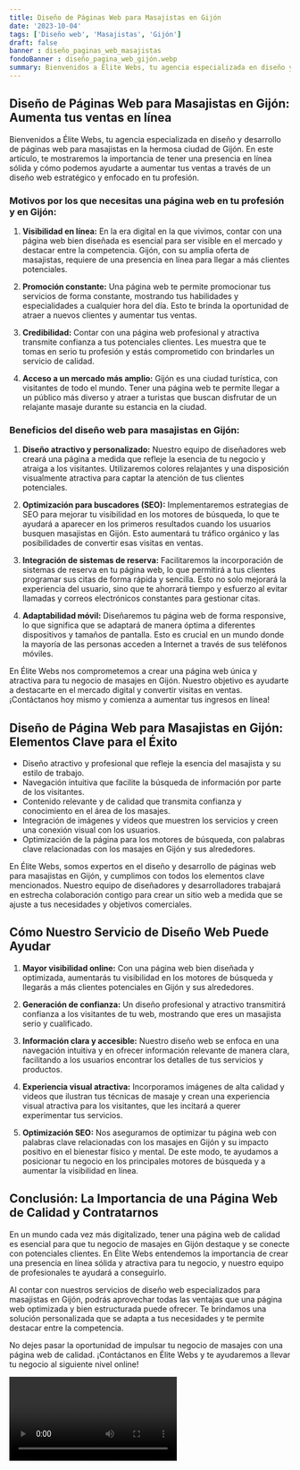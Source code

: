 ```yaml
---
title: Diseño de Páginas Web para Masajistas en Gijón
date: '2023-10-04'
tags: ['Diseño web', 'Masajistas', 'Gijón']
draft: false
banner : diseño_paginas_web_masajistas
fondoBanner : diseño_pagina_web_gijón.webp
summary: Bienvenidos a Élite Webs, tu agencia especializada en diseño y desarrollo de páginas web para masajistas en la hermosa ciudad de Gijón. En este artículo, te mostraremos la importancia de tener una presencia en línea sólida y cómo podemos ayudarte a aumentar tus ventas a través de un diseño web estratégico y enfocado en tu profesión.
---
```


## Diseño de Páginas Web para Masajistas en Gijón: Aumenta tus ventas en línea

Bienvenidos a Élite Webs, tu agencia especializada en diseño y desarrollo de páginas web para masajistas en la hermosa ciudad de Gijón. En este artículo, te mostraremos la importancia de tener una presencia en línea sólida y cómo podemos ayudarte a aumentar tus ventas a través de un diseño web estratégico y enfocado en tu profesión.

### Motivos por los que necesitas una página web en tu profesión y en Gijón:

1. **Visibilidad en línea:** En la era digital en la que vivimos, contar con una página web bien diseñada es esencial para ser visible en el mercado y destacar entre la competencia. Gijón, con su amplia oferta de masajistas, requiere de una presencia en línea para llegar a más clientes potenciales.

2. **Promoción constante:** Una página web te permite promocionar tus servicios de forma constante, mostrando tus habilidades y especialidades a cualquier hora del día. Esto te brinda la oportunidad de atraer a nuevos clientes y aumentar tus ventas.

3. **Credibilidad:** Contar con una página web profesional y atractiva transmite confianza a tus potenciales clientes. Les muestra que te tomas en serio tu profesión y estás comprometido con brindarles un servicio de calidad.

4. **Acceso a un mercado más amplio:** Gijón es una ciudad turística, con visitantes de todo el mundo. Tener una página web te permite llegar a un público más diverso y atraer a turistas que buscan disfrutar de un relajante masaje durante su estancia en la ciudad.

### Beneficios del diseño web para masajistas en Gijón:

1. **Diseño atractivo y personalizado:** Nuestro equipo de diseñadores web creará una página a medida que refleje la esencia de tu negocio y atraiga a los visitantes. Utilizaremos colores relajantes y una disposición visualmente atractiva para captar la atención de tus clientes potenciales.

2. **Optimización para buscadores (SEO):** Implementaremos estrategias de SEO para mejorar tu visibilidad en los motores de búsqueda, lo que te ayudará a aparecer en los primeros resultados cuando los usuarios busquen masajistas en Gijón. Esto aumentará tu tráfico orgánico y las posibilidades de convertir esas visitas en ventas.

3. **Integración de sistemas de reserva:** Facilitaremos la incorporación de sistemas de reserva en tu página web, lo que permitirá a tus clientes programar sus citas de forma rápida y sencilla. Esto no solo mejorará la experiencia del usuario, sino que te ahorrará tiempo y esfuerzo al evitar llamadas y correos electrónicos constantes para gestionar citas.

4. **Adaptabilidad móvil:** Diseñaremos tu página web de forma responsive, lo que significa que se adaptará de manera óptima a diferentes dispositivos y tamaños de pantalla. Esto es crucial en un mundo donde la mayoría de las personas acceden a Internet a través de sus teléfonos móviles.

En Élite Webs nos comprometemos a crear una página web única y atractiva para tu negocio de masajes en Gijón. Nuestro objetivo es ayudarte a destacarte en el mercado digital y convertir visitas en ventas. ¡Contáctanos hoy mismo y comienza a aumentar tus ingresos en línea!

<GifSeo />

<Cta />

## Diseño de Página Web para Masajistas en Gijón: Elementos Clave para el Éxito

- Diseño atractivo y profesional que refleje la esencia del masajista y su estilo de trabajo.
- Navegación intuitiva que facilite la búsqueda de información por parte de los visitantes.
- Contenido relevante y de calidad que transmita confianza y conocimiento en el área de los masajes.
- Integración de imágenes y videos que muestren los servicios y creen una conexión visual con los usuarios.
- Optimización de la página para los motores de búsqueda, con palabras clave relacionadas con los masajes en Gijón y sus alrededores.

En Élite Webs, somos expertos en el diseño y desarrollo de páginas web para masajistas en Gijón, y cumplimos con todos los elementos clave mencionados. Nuestro equipo de diseñadores y desarrolladores trabajará en estrecha colaboración contigo para crear un sitio web a medida que se ajuste a tus necesidades y objetivos comerciales.

## Cómo Nuestro Servicio de Diseño Web Puede Ayudar

1. **Mayor visibilidad online:** Con una página web bien diseñada y optimizada, aumentarás tu visibilidad en los motores de búsqueda y llegarás a más clientes potenciales en Gijón y sus alrededores.

2. **Generación de confianza:** Un diseño profesional y atractivo transmitirá confianza a los visitantes de tu web, mostrando que eres un masajista serio y cualificado.

3. **Información clara y accesible:** Nuestro diseño web se enfoca en una navegación intuitiva y en ofrecer información relevante de manera clara, facilitando a los usuarios encontrar los detalles de tus servicios y productos.

4. **Experiencia visual atractiva:** Incorporamos imágenes de alta calidad y videos que ilustran tus técnicas de masaje y crean una experiencia visual atractiva para los visitantes, que les incitará a querer experimentar tus servicios.

5. **Optimización SEO:** Nos aseguramos de optimizar tu página web con palabras clave relacionadas con los masajes en Gijón y su impacto positivo en el bienestar físico y mental. De este modo, te ayudamos a posicionar tu negocio en los principales motores de búsqueda y a aumentar la visibilidad en línea.

## Conclusión: La Importancia de una Página Web de Calidad y Contratarnos

En un mundo cada vez más digitalizado, tener una página web de calidad es esencial para que tu negocio de masajes en Gijón destaque y se conecte con potenciales clientes. En Élite Webs entendemos la importancia de crear una presencia en línea sólida y atractiva para tu negocio, y nuestro equipo de profesionales te ayudará a conseguirlo.

Al contar con nuestros servicios de diseño web especializados para masajistas en Gijón, podrás aprovechar todas las ventajas que una página web optimizada y bien estructurada puede ofrecer. Te brindamos una solución personalizada que se adapta a tus necesidades y te permite destacar entre la competencia.

No dejes pasar la oportunidad de impulsar tu negocio de masajes con una página web de calidad. ¡Contáctanos en Élite Webs y te ayudaremos a llevar tu negocio al siguiente nivel online!

<Video />

<CtaBot job='Masajistas' city='Gijón'/>

<Gmaps query='Gijón+españa+maps' />